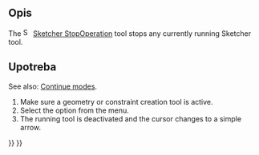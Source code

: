 <languages/>

{{Docnav
|[[Sketcher_RenderingOrder|Configure rendering order]]
|[[Sketcher_CreatePoint|Point]]
|[[Sketcher_Workbench|Sketcher]]
|IconL=Sketcher_RenderingOrder.svg‎
|IconR=Sketcher_CreatePoint.svg
|IconC=Workbench_Sketcher.svg
}}

{{GuiCommand
|Name=Sketcher StopOperation
|MenuLocation=Sketch → Stop operation
|Workbenches=[[Sketcher_Workbench|Sketcher]]
}}

<span id="Description"></span>
== Opis ==

The [[Image:Sketcher_StopOperation.svg|16px]] [[Sketcher_StopOperation|Sketcher StopOperation]] tool stops any currently running Sketcher tool.

<span id="Usage"></span>
==Upotreba==

See also: [[Sketcher_Workbench#Continue_modes|Continue modes]].

# Make sure a geometry or constraint creation tool is active.
# Select the {{MenuCommand|Sketch → [[Image:Sketcher_StopOperation.svg|16px]] Stop operation}} option from the menu.
# The running tool is deactivated and the cursor changes to a simple arrow.


{{Docnav
|[[Sketcher_RenderingOrder|Configure rendering order]]
|[[Sketcher_CreatePoint|Point]]
|[[Sketcher_Workbench|Sketcher]]
|IconL=Sketcher_RenderingOrder.svg‎
|IconR=Sketcher_CreatePoint.svg
|IconC=Workbench_Sketcher.svg
}}

{{Sketcher_Tools_navi{{#translation:}}}}
{{Userdocnavi{{#translation:}}}}